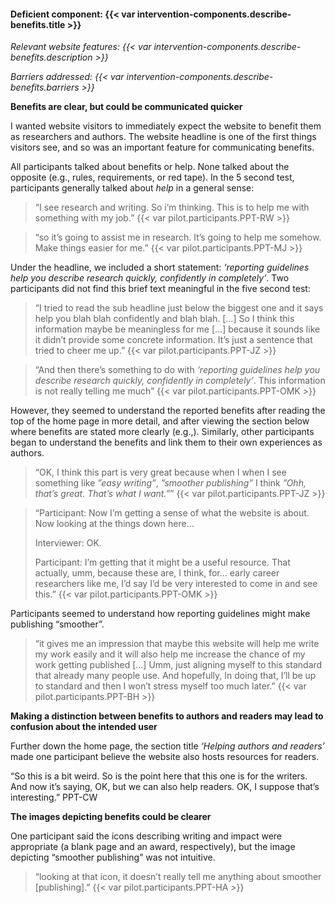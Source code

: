 #### Deficient component: {{< var intervention-components.describe-benefits.title >}}

_Relevant website features: {{< var intervention-components.describe-benefits.description >}}_

_Barriers addressed: {{< var intervention-components.describe-benefits.barriers >}}_


**Benefits are clear, but could be communicated quicker**

I wanted website visitors to immediately expect the website to benefit them as researchers and authors. The website headline is one of the first things visitors see, and so was an important feature for communicating benefits. 

All participants talked about benefits or help. None talked about the opposite (e.g., rules, requirements, or red tape). In the 5 second test, participants generally talked about _help_ in a general sense:

> "I see research and writing. So i'm thinking. This is to help me with something with my job." {{< var pilot.participants.PPT-RW >}}

> "so it's going to assist me in research. It's going to help me somehow. Make things easier for me." {{< var pilot.participants.PPT-MJ >}}

Under the headline, we included a short statement: _'reporting guidelines help you describe research quickly, confidently in completely'_. Two participants did not find this brief text meaningful in the five second test:

> "I tried to read the sub headline just below the biggest one and it says help you blah blah confidently and blah blah. [...] So I think this information maybe be meaningless for me [...] because it sounds like it didn't provide some concrete information. It's just a sentence that tried to cheer me up." {{< var pilot.participants.PPT-JZ >}}

> "And then there's something to do with _'reporting guidelines help you describe research quickly, confidently in completely'_. This information is not really telling me much" {{< var pilot.participants.PPT-OMK >}}

However, they seemed to understand the reported benefits after reading the top of the home page in more detail, and after viewing the section below where benefits are stated more clearly (e.g.,). Similarly, other participants began to understand the benefits and link them to their own experiences as authors. 

> "OK, I think this part is very great because when I when I see something like _"easy writing"_, _"smoother publishing"_ I think _"Ohh, that's great. That's what I want."_" {{< var pilot.participants.PPT-JZ >}}

> "Participant: Now I'm getting a sense of what the website is about. Now looking at the things down here...
>
> Interviewer: OK.
>
> Participant: I'm getting that it might be a useful resource. That actually, umm, because these are, I think, for... early career researchers like me, I'd say I'd be very interested to come in and see this." {{< var pilot.participants.PPT-OMK >}}

Participants seemed to understand how reporting guidelines might make publishing "smoother". 

> "it gives me an impression that maybe this website will help me write my work easily and it will also help me increase the chance of my work getting published [...] Umm, just aligning myself to this standard that already many people use. And hopefully, In doing that, I'll be up to standard and then I won't stress myself too much later." {{< var pilot.participants.PPT-BH >}}

**Making a distinction between benefits to authors and readers may lead to confusion about the intended user**

Further down the home page, the section title _'Helping authors and readers'_ made one participant believe the website also hosts resources for readers.

"So this is a bit weird. So is the point here that this one is for the writers. And now it's saying, OK, but we can also help readers. OK, I suppose that's interesting." PPT-CW

**The images depicting benefits could be clearer**

One participant said the icons describing writing and impact were appropriate (a blank page and an award, respectively), but the image depicting "smoother publishing" was not intuitive. 

> "looking at that icon, it doesn't really tell me anything about smoother [publishing]." {{< var pilot.participants.PPT-HA >}}




